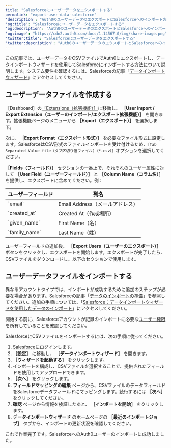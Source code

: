 ```yaml
---
title: "Salesforceにユーザーデータをエクスポートする"
permalink: "export-user-data-salesforce"
'description': "Auth0のユーザーデータのエクスポートとSalesforceへのインポート方法について説明します。"
'og:title': "Salesforceにユーザーデータをエクスポートする"
'og:description': "Auth0のユーザーデータのエクスポートとSalesforceへのインポート方法について説明します。"
'og:image': "https://cdn2.auth0.com/docs/1.14567.0/img/share-image.png"
'twitter:title': "Salesforceにユーザーデータをエクスポートする"
'twitter:description': "Auth0のユーザーデータのエクスポートとSalesforceへのインポート方法について説明します。"
---
```


この記事では、ユーザーデータをCSVファイルでAuth0にエクスポートし、データインポートウィザードを使用してSalesforceにインポートする方法について説明します。システム要件を確認するには、Salesforceの記事「[データインポートウィザード](https://help.salesforce.com/articleView?id=data_import_wizard.htm)」にアクセスしてください。

## ユーザーデータファイルを作成する

［Dashboard］の[［Extensions（拡張機能）］](https://manage.auth0.com/#/extensions)に移動し、 **［User Import / Export Extension（ユーザーのインポート/エクスポート拡張機能）］** を開きます。拡張機能ページのメニューから **［Export（エクスポート）］** を選択します。

次に、 **［Export Format（エクスポート形式）］** を必要なファイル形式に設定します。SalesforceはCSV形式のファイルインポートを受け付けるため、`［Tab Separated Value file（タブ区切り値ファイル)（*.csv）］`オプションを選択してください。

**［Fields（フィールド）］** セクションの一番上で、それぞれのユーザー属性に対して **［User Field（ユーザーフィールド）］** と **［Column Name（コラム名）］** を提供し、エクスポートに含めてください。例：

<table class="table"><thead>
<tr>
<th>ユーザーフィールド</th>
<th>列名</th>
</tr>
</thead>
<tbody>
<tr>
<td>`email`</td>
<td>Email Address（メールアドレス）</td>
</tr>
<tr>
<td>`created_at`</td>
<td>Created At（作成場所）</td>
</tr>
<tr>
<td>`given_name`</td>
<td>First Name（名）</td>
</tr>
<tr>
<td>`family_name`</td>
<td>Last Name（姓）</td>
</tr>
</tbody>
</table>

ユーザーフィールドの追加後、 **［Export Users（ユーザーのエクスポート）］** ボタンをクリックし、エクスポートを開始します。エクスポートが完了したら、CSVファイルをダウンロードし、以下のセクションで使用します。

## ユーザーデータファイルをインポートする

異なるアカウントタイプでは、インポートが成功するために追加のステップが必要な場合があります。Salesforceの記事「[データのインポートの準備](https://help.salesforce.com/articleView?id=import_prepare.htm)」を参照してください。追加の手順については、「[Salesforce：データインポートウィザードを使用したデータのインポート](https://help.salesforce.com/articleView?id=import_with_data_import_wizard.htm)」にアクセスしてください。

開始する前に、Salesforceアカウントが記録のインポートに必要な[ユーザー権限](https://help.salesforce.com/articleView?id=faq_import_general_permissions.htm)を所有していることを確認してください。

SalesforceにCSVファイルをインポートするには、次の手順に従ってください。

1. [Salesforce](https://login.salesforce.com/)にログインします。
2. **［設定］** に移動し、 **［データインポートウィザード］** を開きます。
3. **［ウィザードを起動する］** をクリックします。
4. インポートを構成し、CSVファイルを選択することで、提供されたフィールドを使用してアップロードできます。
5. **［次へ］** をクリックします。
6. **フィールドマッピングの編集** ページから、CSVファイルのデータフィールドをSalesforceデータフィールドにマッピングします。続行するには **［次へ］** をクリックしてください。
7. **確認** ページから情報を検証したあと、 **［インポートを開始］** をクリックします。
8. **データインポートウィザード** のホームページの **［最近のインポートジョブ］** タブから、インポートの更新状況を確認してください。

これで作業完了です。SalesforceへのAuth0ユーザーのインポートに成功しました。